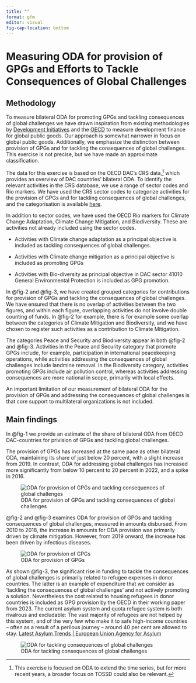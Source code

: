 ```yaml
---
title: ""
format: gfm
editor: visual
fig-cap-location: bottom
---
```


# Measuring ODA for provision of GPGs and Efforts to Tackle Consequences of Global Challenges

## Methodology

To measure bilateral ODA for promoting GPGs and tackling consequences of global challenges we have drawn inspiration from existing methodologies by [Development Initiatives](https://devinit.org/wp-content/uploads/2016/07/Measuring-aid-to-global-public-goods-GPGs-Discussion-paper-July-2016.pdf) and the [OECD](https://www.oecd.org/en/publications/development-co-operation-and-the-provision-of-global-public-goods_aff8cba9-en.html) to measure development finance for global public goods. Our approach is somewhat narrower in focus on global public goods. Additionally, we emphasize the distinction between provision of GPGs and for tackling the consequences of global challenges. This exercise is not precise, but we have made an approximate classification.

The data for this exercise is based on the OECD DAC's CRS data,[^1] which provides an overview of DAC countries' bilateral ODA. To identify the relevant activities in the CRS database, we use a range of sector codes and Rio markers. We have used the CRS sector codes to categorize activities for the provision of GPGs and for tackling consequences of global challenges, and the categorisation is available [here](https://github.com/noradno/global_public_goods/blob/main/data/processed/sector_codes_gpg_mapping.csv).

[^1]: This exercise is focused on ODA to extend the time series, but for more recent years, a broader focus on TOSSD could also be relevant.

In addition to sector codes, we have used the OECD Rio markers for Climate Change Adaptation, Climate Change Mitigation, and Biodiversity. These are activities not already included using the sector codes.

-   Activities with Climate change adaptation as a principal objective is included as tackling consequences of global challenges.

-   Activities with Climate change mitigation as a principal objective is included as promoting GPGs

-   Activities with Bio-diversity as principal objective in DAC sector 41010 General Environmental Protection is included as GPG promotion.

In @fig-2 and @fig-3, we have created grouped categories for contributions for provision of GPGs and tackling the consequences of global challenges. We have ensured that there is no overlap of activities between the two figures, and within each figure, overlapping activities do not involve double counting of funds. In @fig-2 for example, there is for example some overlap between the categories of Climate Mitigation and Biodiversity, and we have chosen to register such activities as a contribution to Climate Mitigation.

The categories Peace and Security and Biodiversity appear in both @fig-2 and @fig-3. Activities in the Peace and Security category that promote GPGs include, for example, participation in international peacekeeping operations, while activities addressing the consequences of global challenges include landmine removal. In the Biodiversity category, activities promoting GPGs include air pollution control, whereas activities addressing consequences are more national in scope, primarily with local effects.

An important limitation of our measurement of bilateral ODA for the provision of GPGs and addressing the consequences of global challenges is that core support to multilateral organizations is not included.

## Main findings

In @fig-1 we provide an estimate of the share of bilateral ODA from OECD DAC-countries for privision of GPGs and tackling global challenges.

The provision of GPGs has increased at the same pace as other bilateral ODA, maintaining its share of just below 20 percent, with a slight increase from 2019. In contrast, ODA for addressing global challenges has increased more significantly from below 10 percent to 20 percent in 2022, and a spike in 2016.

![ODA for provision of GPGs and tackling consequences of global challenges](output/p_provision_consequences_shares.svg){#fig-1}

@fig-2 and @fig-3 examines ODA for provision of GPGs and tackling consequences of global challenges, measured in amounts disbursed. From 2010 to 2018, the increase in amounts for ODA provision was primarily driven by climate mitigation. However, from 2019 onward, the increase has been driven by infectious diseases.

![ODA for provision of GPGs](output/p_provision.svg){#fig-2}

As shown @fig-3, the significant rise in funding to tackle the consequences of global challenges is primarily related to refugee expenses in donor countries. The latter is an example of expenditure that we consider as ‘tackling the consequences of global challenges’ and not actively promoting a solution. Nevertheless the cost related to housing refugees in donor countries is included as GPG provision by the OECD in their working paper from 2023. The current asylum system and quota refugee system is both rivalrous and excludable: The vast majority of refugees are not helped by this system, and of the very few who make it to safe high-income countries – often as a result of a perilous journey – around 40 per cent are allowed to stay. [Latest Asylum Trends \| European Union Agency for Asylum](https://euaa.europa.eu/latest-asylum-trends-asylum)

![ODA for tackling consequences of global challenges](output/p_consequences.svg){#fig-3}